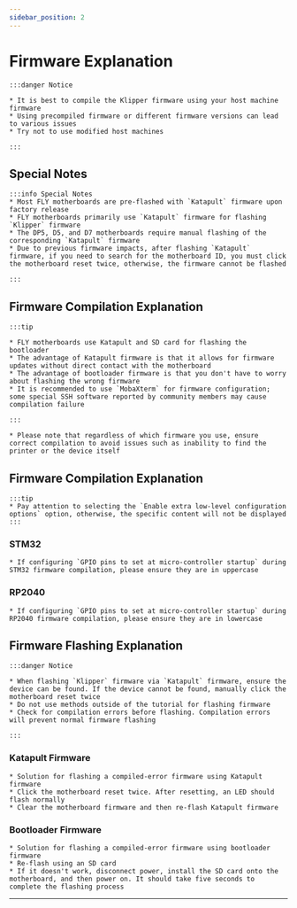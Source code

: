 ```yaml
---
sidebar_position: 2
---
```




# Firmware Explanation

    :::danger Notice

    * It is best to compile the Klipper firmware using your host machine firmware
    * Using precompiled firmware or different firmware versions can lead to various issues
    * Try not to use modified host machines

    :::

## Special Notes

    :::info Special Notes
    * Most FLY motherboards are pre-flashed with `Katapult` firmware upon factory release
    * FLY motherboards primarily use `Katapult` firmware for flashing `Klipper` firmware
    * The DP5, D5, and D7 motherboards require manual flashing of the corresponding `Katapult` firmware
    * Due to previous firmware impacts, after flashing `Katapult` firmware, if you need to search for the motherboard ID, you must click the motherboard reset twice, otherwise, the firmware cannot be flashed

    :::

## Firmware Compilation Explanation

    :::tip

    * FLY motherboards use Katapult and SD card for flashing the bootloader
    * The advantage of Katapult firmware is that it allows for firmware updates without direct contact with the motherboard
    * The advantage of bootloader firmware is that you don't have to worry about flashing the wrong firmware
    * It is recommended to use `MobaXterm` for firmware configuration; some special SSH software reported by community members may cause compilation failure

    :::

    * Please note that regardless of which firmware you use, ensure correct compilation to avoid issues such as inability to find the printer or the device itself

## Firmware Compilation Explanation

    :::tip
    * Pay attention to selecting the `Enable extra low-level configuration options` option, otherwise, the specific content will not be displayed
    :::

### STM32

    * If configuring `GPIO pins to set at micro-controller startup` during STM32 firmware compilation, please ensure they are in uppercase

### RP2040

    * If configuring `GPIO pins to set at micro-controller startup` during RP2040 firmware compilation, please ensure they are in lowercase

## Firmware Flashing Explanation

    :::danger Notice

    * When flashing `Klipper` firmware via `Katapult` firmware, ensure the device can be found. If the device cannot be found, manually click the motherboard reset twice
    * Do not use methods outside of the tutorial for flashing firmware
    * Check for compilation errors before flashing. Compilation errors will prevent normal firmware flashing

    :::

### Katapult Firmware

    * Solution for flashing a compiled-error firmware using Katapult firmware
    * Click the motherboard reset twice. After resetting, an LED should flash normally
    * Clear the motherboard firmware and then re-flash Katapult firmware

### Bootloader Firmware

    * Solution for flashing a compiled-error firmware using bootloader firmware
    * Re-flash using an SD card
    * If it doesn't work, disconnect power, install the SD card onto the motherboard, and then power on. It should take five seconds to complete the flashing process

---